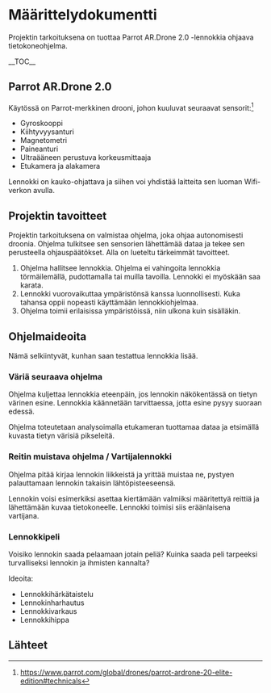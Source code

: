 = Määrittelydokumentti =

Projektin tarkoituksena on tuottaa Parrot AR.Drone 2.0 -lennokkia ohjaava tietokoneohjelma.

__TOC__

== Parrot AR.Drone 2.0 ==

Käytössä on Parrot-merkkinen drooni, johon kuuluvat seuraavat sensorit:<ref>https://www.parrot.com/global/drones/parrot-ardrone-20-elite-edition#technicals</ref>

* Gyroskooppi
* Kiihtyvyysanturi
* Magnetometri
* Paineanturi
* Ultraääneen perustuva korkeusmittaaja
* Etukamera ja alakamera

Lennokki on kauko-ohjattava ja siihen voi yhdistää laitteita sen luoman Wifi-verkon avulla.

== Projektin tavoitteet ==

Projektin tarkoituksena on valmistaa ohjelma, joka ohjaa autonomisesti droonia.
Ohjelma tulkitsee sen sensorien lähettämää dataa ja tekee sen perusteella ohjauspäätökset.
Alla on lueteltu tärkeimmät tavoitteet.

# Ohjelma hallitsee lennokkia. Ohjelma ei vahingoita lennokkia törmäilemällä, pudottamalla tai muilla tavoilla. Lennokki ei myöskään saa karata.
# Lennokki vuorovaikuttaa ympäristönsä kanssa luonnollisesti. Kuka tahansa oppii nopeasti käyttämään lennokkiohjelmaa.
# Ohjelma toimii erilaisissa ympäristöissä, niin ulkona kuin sisälläkin.

== Ohjelmaideoita ==

Nämä selkiintyvät, kunhan saan testattua lennokkia lisää.

=== Väriä seuraava ohjelma ===

Ohjelma kuljettaa lennokkia eteenpäin, jos lennokin näkökentässä on tietyn värinen esine.
Lennokkia käännetään tarvittaessa, jotta esine pysyy suoraan edessä.

Ohjelma toteutetaan analysoimalla etukameran tuottamaa dataa ja etsimällä kuvasta tietyn värisiä pikseleitä.

=== Reitin muistava ohjelma / Vartijalennokki ===

Ohjelma pitää kirjaa lennokin liikkeistä ja yrittää muistaa ne, pystyen palauttamaan lennokin takaisin lähtöpisteeseensä.

Lennokin voisi esimerkiksi asettaa kiertämään valmiiksi määritettyä reittiä ja lähettämään kuvaa tietokoneelle.
Lennokki toimisi siis eräänlaisena vartijana.

=== Lennokkipeli ===

Voisiko lennokin saada pelaamaan jotain peliä?
Kuinka saada peli tarpeeksi turvalliseksi lennokin ja ihmisten kannalta?

Ideoita:

* Lennokkihärkätaistelu
* Lennokinharhautus
* Lennokkivarkaus
* Lennokkihippa

== Lähteet ==

<references/>
